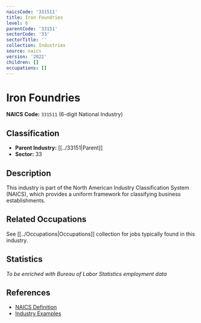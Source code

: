 ```yaml
---
naicsCode: '331511'
title: Iron Foundries
level: 6
parentCode: '33151'
sectorCode: '33'
sectorTitle: ''
collection: Industries
source: naics
version: '2022'
children: []
occupations: []
---
```

# Iron Foundries

**NAICS Code:** `331511` (6-digit National Industry)

## Classification

- **Parent Industry:** [[../33151|Parent]]
- **Sector:** 33

## Description

This industry is part of the North American Industry Classification System (NAICS), which provides a uniform framework for classifying business establishments.

## Related Occupations

See [[../Occupations|Occupations]] collection for jobs typically found in this industry.

## Statistics

*To be enriched with Bureau of Labor Statistics employment data*

## References

- [NAICS Definition](https://www.census.gov/naics/)
- [Industry Examples](https://www.census.gov/naics/2022NAICS/)
